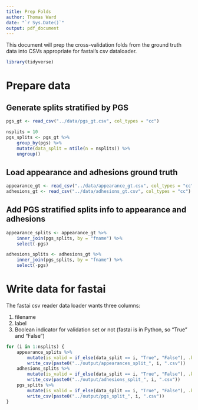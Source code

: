 ```yaml
---
title: Prep Folds
author: Thomas Ward
date: "`r Sys.Date()`"
output: pdf_document
---
```


This document will prep the cross-validation folds from the ground truth data
into CSVs appropriate for fastai's csv dataloader.

```r
library(tidyverse)
```

# Prepare data

## Generate splits stratified by PGS

```r
pgs_gt <- read_csv("../data/pgs_gt.csv", col_types = "cc")
```

```r
nsplits = 10
pgs_splits <- pgs_gt %>%
    group_by(pgs) %>%
    mutate(data_split = ntile(n = nsplits)) %>%
    ungroup()
```

## Load appearance and adhesions ground truth

```r
appearance_gt <- read_csv("../data/appearance_gt.csv", col_types = "cc")
adhesions_gt <- read_csv("../data/adhesions_gt.csv", col_types = "cc")
```

## Add PGS stratified splits info to appearance and adhesions

```r
appearance_splits <- appearance_gt %>%
    inner_join(pgs_splits, by = "fname") %>%
    select(-pgs)
```

```r
adhesions_splits <- adhesions_gt %>%
    inner_join(pgs_splits, by = "fname") %>%
    select(-pgs)
```

# Write data for fastai

The fastai csv reader data loader wants three columns:

1. filename
2. label
3. Boolean indicator for validation set or not (fastai is in Python, so "True" and "False")

```r
for (i in 1:nsplits) {
    appearance_splits %>%
        mutate(is_valid = if_else(data_split == i, "True", "False"), .keep = "unused") %>%
        write_csv(paste0("../output/appearances_split_", i, ".csv"))
    adhesions_splits %>%
        mutate(is_valid = if_else(data_split == i, "True", "False"), .keep = "unused") %>%
        write_csv(paste0("../output/adhesions_split_", i, ".csv"))
    pgs_splits %>%
        mutate(is_valid = if_else(data_split == i, "True", "False"), .keep = "unused") %>%
        write_csv(paste0("../output/pgs_split_", i, ".csv"))
}
```
